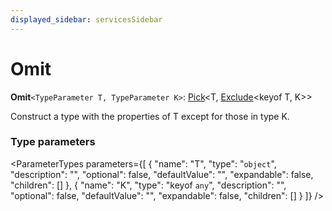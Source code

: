 ```yaml
---
displayed_sidebar: servicesSidebar
---
```



# Omit

 **Omit**`<TypeParameter T, TypeParameter K>`: [Pick](Pick.mdx)&#60;T, [Exclude](Exclude.mdx)&#60;keyof T, K&#62;&#62;

Construct a type with the properties of T except for those in type K.

### Type parameters

<ParameterTypes parameters={[
  {
    "name": "T",
    "type": "`object`",
    "description": "",
    "optional": false,
    "defaultValue": "",
    "expandable": false,
    "children": []
  },
  {
    "name": "K",
    "type": "keyof `any`",
    "description": "",
    "optional": false,
    "defaultValue": "",
    "expandable": false,
    "children": []
  }
]} />
